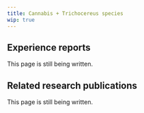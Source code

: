 ---
title: Cannabis + Trichocereus species
wip: true
---

## Experience reports

This page is still being written.

## Related research publications

This page is still being written.


